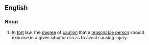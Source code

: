==English==

===Noun===
{{en-noun|?|head=[[standard]] [[of]] [[care]]}}

# {{legal}} In [[tort]] law, the [[degree]] of [[caution]] that a [[reasonable person]] should exercise in a given situation so as to avoid causing injury.